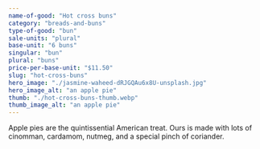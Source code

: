 ```yaml
---
name-of-good: "Hot cross buns"
category: "breads-and-buns"
type-of-good: "bun"
sale-units: "plural"
base-unit: "6 buns"
singular: "bun"
plural: "buns"
price-per-base-unit: "$11.50"
slug: "hot-cross-buns"
hero_image: "./jasmine-waheed-dRJGQAu6x8U-unsplash.jpg"
hero_image_alt: "an apple pie"
thumb: "./hot-cross-buns-thumb.webp"
thumb_image_alt: "an apple pie"
---
```


Apple pies are the quintissential American treat. Ours is made with lots of cinomman, cardamom, nutmeg, and a special pinch of coriander.
